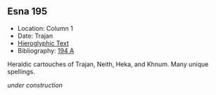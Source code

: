 ## Esna 195 {-}  
  
<style>  
  
  .col2 {  
    columns: 2 320px;         /* number of columns and width in pixels*/  
    -webkit-columns: 2 320px; /* chrome, safari */  
    -moz-columns: 2 320px;    /* firefox */  
    -webkit-column-break-inside: avoid;  
    -page-break-inside: avoid;  
    -break-inside: avoid;  
  }  
  
</style>  

- Location: Column 1
- Date: Trajan 
- [Hieroglyphic Text](https://www.ifao.egnet.net/uploads/publications/enligne/Temples-Esna003.pdf#page=48){target="_blank"}  
- Bibliography: [194 A](http://www.tempeltexte.uni-tuebingen.de/portal/#/text-detail/907){target="_blank"} 

Heraldic cartouches of Trajan, Neith, Heka, and Khnum. Many unique spellings.

*under construction*